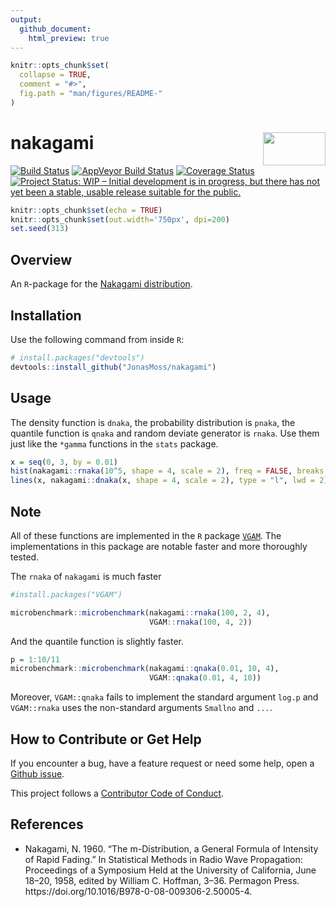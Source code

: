 ```yaml
---
output:
  github_document:
    html_preview: true
---
```


<!-- README.md is generated from README.Rmd. Please edit that file -->

```r
knitr::opts_chunk$set(
  collapse = TRUE,
  comment = "#>",
  fig.path = "man/figures/README-"
)
```

# nakagami <img src="man/figures/logo.png" align="right" width="100" height="53.4" />
[![Build Status](https://travis-ci.com/JonasMoss/nakagami.svg?branch=master)](https://travis-ci.com/JonasMoss/nakagami)
[![AppVeyor Build Status](https://ci.appveyor.com/api/projects/status/github/JonasMoss/nakagami?branch=master&svg=true)](https://ci.appveyor.com/project/JonasMoss/nakagami)
[![Coverage Status](https://codecov.io/gh/JonasMoss/nakagami/branch/master/graph/badge.svg)](https://codecov.io/gh/JonasMoss/nakagami?branch=master)
[![Project Status: WIP – Initial development is in progress, but there has not yet been a stable, usable release suitable for the public.](https://www.repostatus.org/badges/latest/wip.svg)](https://www.repostatus.org/#wip)

```r
knitr::opts_chunk$set(echo = TRUE)
knitr::opts_chunk$set(out.width='750px', dpi=200)
set.seed(313)
```

## Overview
An `R`-package for the [Nakagami distribution](https://en.wikipedia.org/wiki/Nakagami_distribution).

## Installation
Use the following command from inside `R`:
```r
# install.packages("devtools")
devtools::install_github("JonasMoss/nakagami")
```

## Usage

The density function is `dnaka`, the probability distribution is `pnaka`, 
the quantile function is `qnaka` and random deviate generator is `rnaka`. Use
them just like the `*gamma` functions in the `stats` package.

```r
x = seq(0, 3, by = 0.01)
hist(nakagami::rnaka(10^5, shape = 4, scale = 2), freq = FALSE, breaks = "FD")
lines(x, nakagami::dnaka(x, shape = 4, scale = 2), type = "l", lwd = 2)

```

## Note

All of these functions are implemented in the `R` package [`VGAM`](https://cran.r-project.org/package=VGAM). The implementations in this
package are notable faster and more thoroughly tested.

The `rnaka` of `nakagami` is much faster
```r
#install.packages("VGAM")

microbenchmark::microbenchmark(nakagami::rnaka(100, 2, 4), 
                               VGAM::rnaka(100, 4, 2))


```

And the quantile function is slightly faster.
```r
p = 1:10/11
microbenchmark::microbenchmark(nakagami::qnaka(0.01, 10, 4), 
                               VGAM::qnaka(0.01, 4, 10))
```

Moreover, `VGAM::qnaka` fails to implement the standard argument `log.p` and
`VGAM::rnaka` uses the non-standard arguments `Smallno` and `...`.

## How to Contribute or Get Help
If you encounter a bug, have a feature request or need some help, open a [Github issue](https://github.com/JonasMoss/nakagami/issues). 

This project follows a [Contributor Code of Conduct](https://www.contributor-covenant.org/version/1/4/code-of-conduct.html).

## References

* Nakagami, N. 1960. “The m-Distribution, a General Formula of Intensity of Rapid Fading.” In Statistical Methods in Radio Wave Propagation: Proceedings of a Symposium Held at the University of California, June 18–20, 1958, edited by William C. Hoffman, 3–36. Permagon Press. https://doi.org/10.1016/B978-0-08-009306-2.50005-4.


